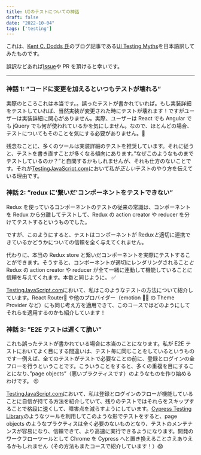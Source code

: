 ```yaml
---
title: UIのテストについての神話
draft: false
date: "2022-10-04"
tags: ['testing']
---
```


これは、[Kent C. Dodds 氏](https://kentcdodds.com/)のブログ記事である[UI Testing Myths](https://kentcdodds.com/blog/ui-testing-myths)を日本語訳してみたものです。

誤訳などあれば[Issue](https://github.com/makotot/makotot.dev/issues/new)や PR を頂けると幸いです。

---

### 神話 1: ”コードに変更を加えるといつもテストが壊れる”

実際のところこれは本当です。。誤ったテストが書かれていれば。もし実装詳細をテストしていれば、当然実装が変更された時にテストが壊れます！ですがユーザーは実装詳細に関心がありません。実際、ユーザーは React でも Angular でも jQuery でも何が使われているかを気にしません。なので、ほとんどの場合、テストについてもそのことを気にする必要がありません。💯

残念なことに、多くのツールは実装詳細のテストを推奨しています。それに従うと、テストを書き直すことが多くなる傾向にあります。”なぜこのようなものまでテストしているのか？”と自問するかもしれませんが、それも仕方のないことです。それが[TestingJavaScript.com](https://testingjavascript.com/)において私が*正しい*テストのやり方を伝えている理由です。

### 神話 2: ”redux に'繋いだ'コンポーネントをテストできない”

Redux を使っているコンポーネントのテストの従来の常識は、コンポーネントを Redux から分離してテストして、Redux の action creator や reducer を分けてテストするというものでした。

ですが、このようにすると、テストはコンポーネントが Redux*と*適切に連携できているかどうかについての信頼を全く与えてくれません。

代わりに、本当の Redux store と繋いだコンポーネントを実際にテストすることができます。そうすると、コンポーネントが適切にレンダリングされること*と*Redux の action creator や reducer が全て一緒に連動して機能していることに信頼を与えてくれます。本番と同じように。 ✅

[TestingJavaScript.com](https://testingjavascript.com/)において、私はこのようなテストの方法について紹介しています。React Router🔀 や他のプロバイダー（emotion 👩‍🎤 の Theme Provider など）にも同じ考え方を適用できて、このコースではどのようにしてそれらを適用するのかも紹介しています！

### 神話 3: ”E2E テストは遅くて脆い”

これも誤ったテストが書かれている場合に本当のことになります。私が E2E テストにおいてよく目にする間違いは、テスト毎に同じことをしているというものです—例えば、全てのテストがテストで必要なことの前に、登録とログインの全フローを行うということです。こういうことをすると、多くの重複を目にすることになり、”page objects”（悪いプラクティスです）のようなものを作り始めるわけです。 😐

[TestingJavaScript.com](https://testingjavascript.com/)において、私は登録とログインのフローが機能していることに自信が持てる方法を紹介していて、残りのテストではそれらをスキップすることで格段に速くして、障害点を減らすようにしています。[Cypress Testing Library](https://github.com/testing-library/cypress-testing-library)のようなツールを利用してこのような形でテストをすると、page objects のようなプラクティスは全く必要のないものとなり、テストのメンテナンスが容易になり、信頼できて、より高速に実行できるようになります。開発のワークフローツールとして Chrome を Cypress へと置き換えることさえありえるかもしれません（その方法もまたコースで紹介しています！）😱
